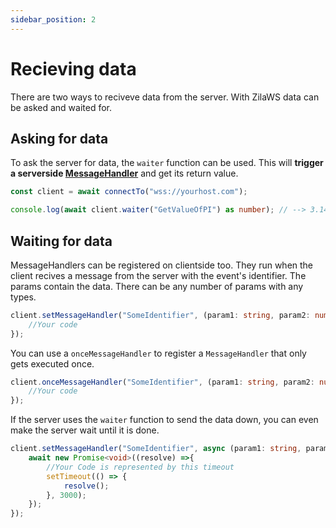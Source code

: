 ```yaml
---
sidebar_position: 2
---
```


# Recieving data

There are two ways to reciveve data from the server. With ZilaWS data can be asked and waited for.

## Asking for data
To ask the server for data, the `waiter` function can be used. This will **trigger a serverside [MessageHandler](/docs/intro#recieving-data-from-the-clientside)** and get its return value.
```ts
const client = await connectTo("wss://yourhost.com");

console.log(await client.waiter("GetValueOfPI") as number); // --> 3.141592653589793
```

## Waiting for data
MessageHandlers can be registered on clientside too. They run when the client recives a message from the server with the event's identifier. The params contain the data. There can be any number of params with any types.

```ts
client.setMessageHandler("SomeIdentifier", (param1: string, param2: number, param3: object /*, ...*/) => {
    //Your code
});
```

<OR />

You can use a `onceMessageHandler` to register a `MessageHandler` that only gets executed once.

```ts
client.onceMessageHandler("SomeIdentifier", (param1: string, param2: number, param3: object /*, ...*/) => {
    //Your code
});
```

If the server uses the `waiter` function to send the data down, you can even make the server wait until it is done.

```ts
client.setMessageHandler("SomeIdentifier", async (param1: string, param2: number, param3: object /*, ...*/) => {
    await new Promise<void>((resolve) =>{
        //Your Code is represented by this timeout
        setTimeout(() => {
            resolve();
        }, 3000);
    });
});
```